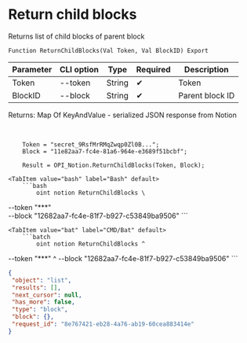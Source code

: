 ﻿---
sidebar_position: 3
---


# Return child blocks
 Returns list of child blocks of parent block



`Function ReturnChildBlocks(Val Token, Val BlockID) Export`

  | Parameter | CLI option | Type | Required | Description |
  |-|-|-|-|-|
  | Token | --token | String | &#x2714; | Token |
  | BlockID | --block | String | &#x2714; | Parent block ID |

  
  Returns:  Map Of KeyAndValue - serialized JSON response from Notion

<br/>




```bsl title="1C:Enterprise/OneScript code example"
    Token = "secret_9RsfMrRMqZwqp0Zl0B...";
    Block = "11e82aa7-fc4e-81a6-964e-e3689f51bcbf";

    Result = OPI_Notion.ReturnChildBlocks(Token, Block);
```
 

 <Tabs>
  
    <TabItem value="bash" label="Bash" default>
        ```bash
            oint notion ReturnChildBlocks \
 --token "***" \
 --block "12682aa7-fc4e-81f7-b927-c53849ba9506"
        ```
    </TabItem>
  
    <TabItem value="bat" label="CMD/Bat" default>
        ```batch
            oint notion ReturnChildBlocks ^
 --token "***" ^
 --block "12682aa7-fc4e-81f7-b927-c53849ba9506"
        ```
    </TabItem>
</Tabs>


```json title="Result"
{
 "object": "list",
 "results": [],
 "next_cursor": null,
 "has_more": false,
 "type": "block",
 "block": {},
 "request_id": "8e767421-eb28-4a76-ab19-60cea883414e"
}
```

